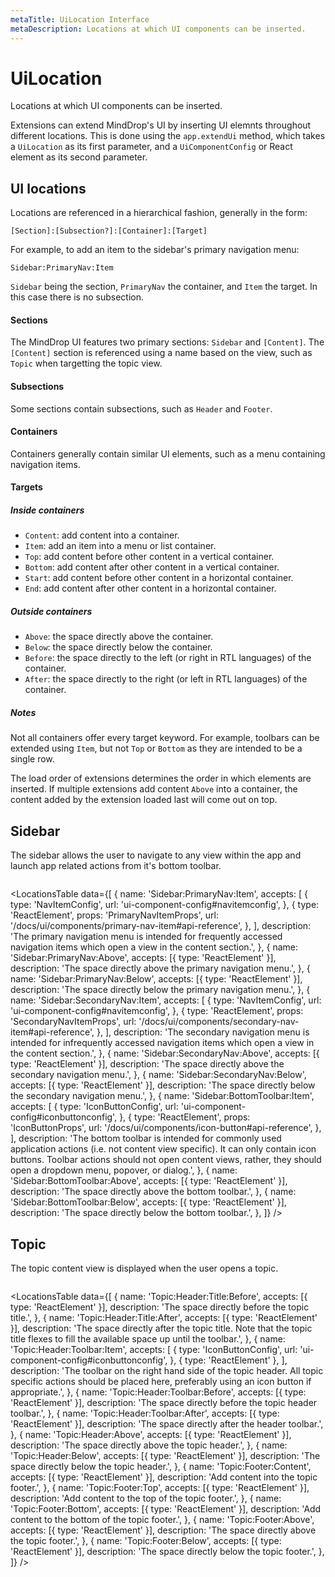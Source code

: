 ```yaml
---
metaTitle: UiLocation Interface
metaDescription: Locations at which UI components can be inserted.
---
```


# UiLocation

<Description>
  Locations at which UI components can be inserted.
</Description>

Extensions can extend MindDrop's UI by inserting UI elemnts throughout different locations. This is done using the `app.extendUi` method, which takes a `UiLocation` as its first parameter, and a `UiComponentConfig` or React element as its second parameter.

## UI locations

Locations are referenced in a hierarchical fashion, generally in the form:

`[Section]:[Subsection?]:[Container]:[Target]`

For example, to add an item to the sidebar's primary navigation menu:

`Sidebar:PrimaryNav:Item`

`Sidebar` being the section, `PrimaryNav` the container, and `Item` the target. In this case there is no subsection.

#### Sections

The MindDrop UI features two primary sections: `Sidebar` and `[Content]`. The `[Content]` section is referenced using a name based on the view, such as `Topic` when targetting the topic view.

#### Subsections

Some sections contain subsections, such as `Header` and `Footer`.

#### Containers

Containers generally contain similar UI elements, such as a menu containing navigation items.

#### Targets

##### Inside containers

- `Content`: add content into a container.
- `Item`: add an item into a menu or list container.
- `Top`: add content before other content in a vertical container.
- `Bottom`: add content after other content in a vertical container.
- `Start`: add content before other content in a horizontal container.
- `End`: add content after other content in a horizontal container.

##### Outside containers

- `Above`: the space directly above the container.
- `Below`: the space directly below the container.
- `Before`: the space directly to the left (or right in RTL languages) of the container.
- `After`: the space directly to the right (or left in RTL languages) of the container.

##### Notes

Not all containers offer every target keyword. For example, toolbars can be extended using `Item`, but not `Top` or `Bottom` as they are intended to be a single row.

The load order of extensions determines the order in which elements are inserted. If multiple extensions add content `Above` into a container, the content added by the extension loaded last will come out on top.

## Sidebar

The sidebar allows the user to navigate to any view within the app and launch app related actions from it's bottom toolbar.

<Image
  srcLight="/images/sidebar-locations-light.png"
  srcDark="/images/sidebar-locations-dark.png"
  width={1300}
  height={734}
/>

<LocationsTable
  data={[
    {
      name: 'Sidebar:PrimaryNav:Item',
      accepts: [
        {
          type: 'NavItemConfig',
          url: 'ui-component-config#navitemconfig',
        },
        {
          type: 'ReactElement',
          props: 'PrimaryNavItemProps',
          url: '/docs/ui/components/primary-nav-item#api-reference',
        },
      ],
      description:
        'The primary navigation menu is intended for frequently accessed navigation items which open a view in the content section.',
    },
    {
      name: 'Sidebar:PrimaryNav:Above',
      accepts: [{ type: 'ReactElement' }],
      description:
        'The space directly above the primary navigation menu.',
    },
    {
      name: 'Sidebar:PrimaryNav:Below',
      accepts: [{ type: 'ReactElement' }],
      description:
        'The space directly below the primary navigation menu.',
    },
    {
      name: 'Sidebar:SecondaryNav:Item',
      accepts: [
        {
          type: 'NavItemConfig',
          url: 'ui-component-config#navitemconfig',
        },
        {
          type: 'ReactElement',
          props: 'SecondaryNavItemProps',
          url: '/docs/ui/components/secondary-nav-item#api-reference',
        },
      ],
      description:
        'The secondary navigation menu is intended for infrequently accessed navigation items which open a view in the content section.',
    },
    {
      name: 'Sidebar:SecondaryNav:Above',
      accepts: [{ type: 'ReactElement' }],
      description:
        'The space directly above the secondary navigation menu.',
    },
    {
      name: 'Sidebar:SecondaryNav:Below',
      accepts: [{ type: 'ReactElement' }],
      description:
        'The space directly below the secondary navigation menu.',
    },
    {
      name: 'Sidebar:BottomToolbar:Item',
      accepts: [
        {
          type: 'IconButtonConfig',
          url: 'ui-component-config#iconbuttonconfig',
        },
        {
          type: 'ReactElement',
          props: 'IconButtonProps',
          url: '/docs/ui/components/icon-button#api-reference',
        },
      ],
      description:
        'The bottom toolbar is intended for commonly used application actions (i.e. not content view specific). It can only contain icon buttons. Toolbar actions should not open content views, rather, they should open a dropdown menu, popover, or dialog.',
    },
    {
      name: 'Sidebar:BottomToolbar:Above',
      accepts: [{ type: 'ReactElement' }],
      description: 'The space directly above the bottom toolbar.',
    },
    {
      name: 'Sidebar:BottomToolbar:Below',
      accepts: [{ type: 'ReactElement' }],
      description: 'The space directly below the bottom toolbar.',
    },
  ]}
/>

## Topic

The topic content view is displayed when the user opens a topic.

<Image
  srcLight="/images/topic-locations-light.png"
  srcDark="/images/topic-locations-dark.png"
  width={1300}
  height={734}
/>

<LocationsTable
  data={[
    {
      name: 'Topic:Header:Title:Before',
      accepts: [{ type: 'ReactElement' }],
      description: 'The space directly before the topic title.',
    },
    {
      name: 'Topic:Header:Title:After',
      accepts: [{ type: 'ReactElement' }],
      description:
        'The space directly after the topic title. Note that the topic title flexes to fill the available space up until the toolbar.',
    },
    {
      name: 'Topic:Header:Toolbar:Item',
      accepts: [
        {
          type: 'IconButtonConfig',
          url: 'ui-component-config#iconbuttonconfig',
        },
        { type: 'ReactElement' },
      ],
      description:
        'The toolbar on the right hand side of the topic header. All topic specific actions should be placed here, preferably using an icon button if appropriate.',
    },
    {
      name: 'Topic:Header:Toolbar:Before',
      accepts: [{ type: 'ReactElement' }],
      description:
        'The space directly before the topic header toolbar.',
    },
    {
      name: 'Topic:Header:Toolbar:After',
      accepts: [{ type: 'ReactElement' }],
      description: 'The space directly after the header toolbar.',
    },
    {
      name: 'Topic:Header:Above',
      accepts: [{ type: 'ReactElement' }],
      description: 'The space directly above the topic header.',
    },
    {
      name: 'Topic:Header:Below',
      accepts: [{ type: 'ReactElement' }],
      description: 'The space directly below the topic header.',
    },
    {
      name: 'Topic:Footer:Content',
      accepts: [{ type: 'ReactElement' }],
      description: 'Add content into the topic footer.',
    },
    {
      name: 'Topic:Footer:Top',
      accepts: [{ type: 'ReactElement' }],
      description: 'Add content to the top of the topic footer.',
    },
    {
      name: 'Topic:Footer:Bottom',
      accepts: [{ type: 'ReactElement' }],
      description: 'Add content to the bottom of the topic footer.',
    },
    {
      name: 'Topic:Footer:Above',
      accepts: [{ type: 'ReactElement' }],
      description: 'The space directly above the topic footer.',
    },
    {
      name: 'Topic:Footer:Below',
      accepts: [{ type: 'ReactElement' }],
      description: 'The space directly below the topic footer.',
    },
  ]}
/>
